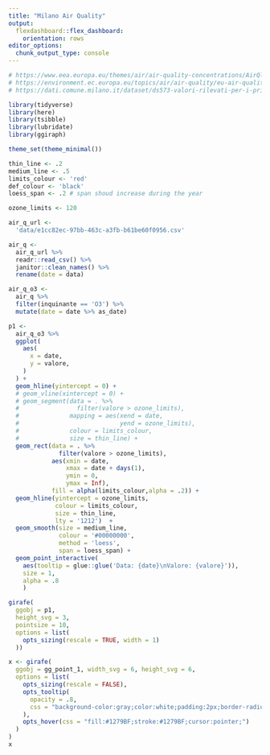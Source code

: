 ```yaml
---
title: "Milano Air Quality"
output: 
  flexdashboard::flex_dashboard:
    orientation: rows
editor_options: 
  chunk_output_type: console
---
```


```r
# https://www.eea.europa.eu/themes/air/air-quality-concentrations/AirQlimitvalues.png
# https://environment.ec.europa.eu/topics/air/air-quality/eu-air-quality-standards_en
# https://dati.comune.milano.it/dataset/ds573-valori-rilevati-per-i-principali-inquinanti-dell-aria
```


```r
library(tidyverse)
library(here)
library(tsibble)
library(lubridate)
library(ggiraph)

theme_set(theme_minimal())

thin_line <- .2
medium_line <- .5
limits_colour <- 'red'
def_colour <- 'black'
loess_span <- .2 # span shoud increase during the year
```

```r
ozone_limits <- 120
```


```r
air_q_url <-
  'data/e1cc82ec-97bb-463c-a3fb-b61be60f0956.csv'

air_q <- 
  air_q_url %>% 
  readr::read_csv() %>% 
  janitor::clean_names() %>% 
  rename(date = data)

air_q_o3 <- 
  air_q %>% 
  filter(inquinante == 'O3') %>% 
  mutate(date = date %>% as_date)

```

```r

p1 <- 
  air_q_o3 %>% 
  ggplot(
    aes(
      x = date,
      y = valore,
    )
  ) +
  geom_hline(yintercept = 0) +
  # geom_vline(xintercept = 0) +
  # geom_segment(data = . %>% 
  #                filter(valore > ozone_limits),
  #              mapping = aes(xend = date,
  #                            yend = ozone_limits),
  #              colour = limits_colour,
  #              size = thin_line) +
  geom_rect(data = . %>% 
              filter(valore > ozone_limits),
            aes(xmin = date,
                xmax = date + days(1),
                ymin = 0,
                ymax = Inf),
            fill = alpha(limits_colour,alpha = .2)) +
  geom_hline(yintercept = ozone_limits,
             colour = limits_colour,
             size = thin_line, 
             lty = '1212')  +
  geom_smooth(size = medium_line,
              colour = '#00000000',
              method = 'loess',
              span = loess_span) +
  geom_point_interactive(
    aes(tooltip = glue::glue('Data: {date}\nValore: {valore}')),
    size = 1,
    alpha = .8
    )

girafe(
  ggobj = p1,
  height_svg = 3,
  pointsize = 10,
  options = list(
    opts_sizing(rescale = TRUE, width = 1)
  ))
```

```r


x <- girafe(
  ggobj = gg_point_1, width_svg = 6, height_svg = 6,
  options = list(
    opts_sizing(rescale = FALSE),
    opts_tooltip(
      opacity = .8,
      css = "background-color:gray;color:white;padding:2px;border-radius:2px;"
    ),
    opts_hover(css = "fill:#1279BF;stroke:#1279BF;cursor:pointer;")
  )
)
x
```


